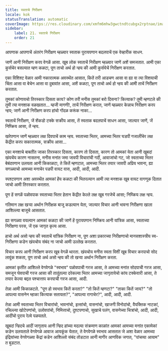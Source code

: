 ```yaml
---
title: स्वताचे निरीक्षण
locale: kok
statusTranslation: automatic
coverImage: https://res.cloudinary.com/xmfm6mhw3gwctndtcubgx2rptnae/image/upload/v1740468922/small_cover_tratado_de_psicologia_revolucionaria_a4c0dca4e0.webp
sidebar:
    label: 21. स्वताचे निरीक्षण
    order: 21
---
```

आपणाक आपणाचें अंतरंग निरीक्षण म्हळ्यार स्वताक पुरायपणान बदलपाचें एक वेव्हारीक साधन.

जाणें आनी निरीक्षण करप वेगळें आसा. खूब लोक स्वताचें निरीक्षण म्हळ्यार जाणें अशें समजतात. आमी एका कुर्सचेर बसल्यात म्हण कळटा, पूण ताचो अर्थ हो न्हय की आमी कुर्सयेचें निरीक्षण करतात.

एका विशिश्ट वेळार आमी नकारात्मक अवस्थेंत आसात, कितें तरी आडचण आसा वा ह्या वा त्या विशयाची चिंता आसा वा बेचेन आसा वा दुबावांत आसा, अशें कळटा, पूण ताचो अर्थ हो न्हय की आमी ताचें निरीक्षण करतात.

तुमकां कोणायचो तिरस्कार दिसता काय? कोण तरी मनीस तुमकां बरो दिसना? कित्याक? तुमी म्हणटले की तुमी त्या मनशाक वळखतात... म्हजी मागणी!, ताचें निरीक्षण करात, जाणें म्हळ्यार केन्नाच निरीक्षण करप न्हय; जाणें आनी निरीक्षण करप हांचो गोंदळ करूंक नाका...

स्वताचें निरीक्षण, जें शेंकडो टक्के सक्रीय आसा, तें स्वताक बदलपाचें साधन आसा, जाल्यार जाणें, जें निष्क्रिय आसा, तें न्हय.

खरेपणान जाणें म्हळ्यार लक्ष दिवपाचें काम न्हय. स्वताच्या भितर, आमच्या भितर घडपी गजालींचेर लक्ष केंद्रीत करप सकारात्मक, सक्रीय आसा...

एका मनशाचे बाबतींत जाका तिरस्कार दिसता, कारण तो दिसता, कारण तो आमकां येता आनी खूबदां खंयचेंय कारण नासतना, मनीस मनांत जमा जावपी विचारांची गर्दी, आवाजांचो गट, जो स्वताच्या भितर बेबंदपणान उलयता आनी किकाळटा, ते कितें म्हणटात, आमच्या भितर तयार जावपी अप्रिय भावना, ह्या सगळ्याचो आमच्या मनाचेर पडपी वायट वास, आदी, आदी, आदी.

स्पश्टपणान अशा अवस्थेंत आमकां हेंय कळटा की भितरल्यान आमी त्या मनशाक खूब वायट वागणूक दितात जाचो आमी तिरस्कार करतात.

पूण हें सगळें पळोवपाक स्वताच्या भितर हेतान केंद्रीत केल्ले लक्ष खूब गरजेचें आसा; निष्क्रिय लक्ष न्हय.

गतिमान लक्ष खऱ्या अर्थान निरीक्षक बाजू कडल्यान येता, जाल्यार विचार आनी भावना निरीक्षणा खाला आशिल्ल्या बाजूचे आसतात.

ह्या सगळ्या वयल्यान आमकां कळटा की जाणें हें पुरायपणान निष्क्रिय आनी यांत्रिक आसा, स्वताच्या निरीक्षणा परस, जें एक जागृत कृत्य आसा.

हाचो अर्थ असो न्हय की स्वताचें यांत्रिक निरीक्षण ना, पूण अशा प्रकारच्या निरीक्षणाचो मानसशास्त्रीय स्व-निरीक्षणा कडेन खंयचोय संबंद ना जाचो आमी उल्लेख करतात.

विचार करप आनी निरीक्षण करप खूब वेगळें थारता. खंयचोय मनीस स्वता विशीं खूब विचार करपाचो सोद लावूंक शकता, पूण ताचो अर्थ असो न्हय की तो खऱ्या अर्थान निरीक्षण करता.

आमकां कृतींत आशिल्ले वेगवेगळे "स्वभाव" पळोवपाची गरज आसा, ते आमच्या मनांत सोदपाची गरज आसा, समजून घेवपाची गरज आसा की तातूंतल्या दरेकल्या भितर आमच्या जागृतायेचो कांय टक्केवारी आसा, ते तयार केल्या बद्दल पश्चात्ताप करपाची गरज आसा, आदी.

तेन्ना आमी किकाळटले. "पूण हो स्वभाव कितें करता?" "तो कितें म्हणटा?" "ताका कितें जाय?" "तो आपल्या वासनेन म्हाका कित्याक सतायता?", "आपल्या रागाचेर?", आदी, आदी, आदी.

तेन्ना आमी स्वताच्या भितर विचारांचो, भावनांचो, इत्सांचो, वासनांचो, खाजगी विनोदांचो, वैयक्तिक नाटकां, रचिल्ल्या खोटेपणांचो, उलोवपांचो, निमित्ताचो, दुश्टपणाचो, सुखाचे पलंग, वासनेच्या चित्रांचो, आदी, आदी, आदींचो पुराय रेल्वे पळयतले.

खूबदां न्हिदचे आदीं जागृताय आनी न्हिद हांच्या मदल्या संक्रमाण काळांत आमकां आमच्या मनांत एकामेकां कडेन उलयताले वेगवेगळे आवाज आयकूंक येतात, ते वेगवेगळे स्वभाव आसतात जे अशा वेळार आमच्या इंद्रियांच्या वेगवेगळ्या केंद्रां कडेन आशिल्लो संबंद तोडटात आनी मागीर आणविक जगात, "पांचव्या आयाम" त बुडटात.

